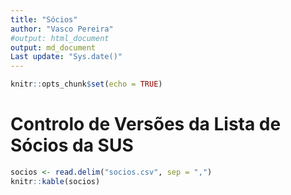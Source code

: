 ```yaml
---
title: "Sócios"
author: "Vasco Pereira"
#output: html_document
output: md_document
Last update: "Sys.date()"
---
```


```r
knitr::opts_chunk$set(echo = TRUE)
```

# Controlo de Versões da Lista de Sócios da SUS

```r
socios <- read.delim("socios.csv", sep = ",")
knitr::kable(socios)
```

